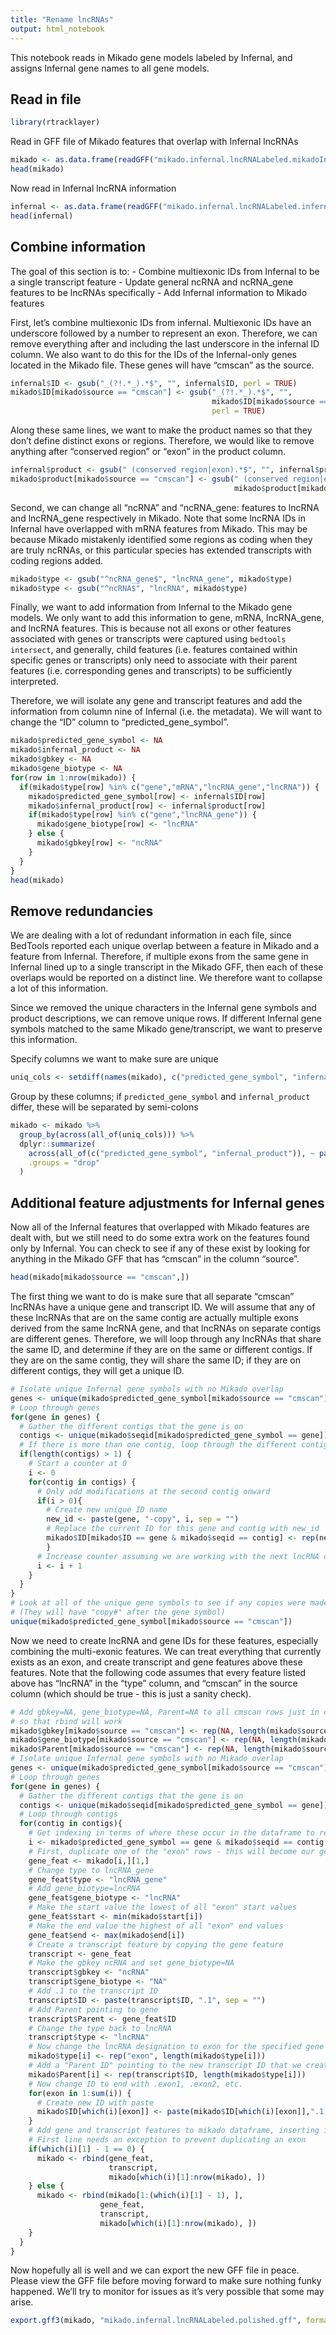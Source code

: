 ```yaml
---
title: "Rename lncRNAs"
output: html_notebook
---
```


This notebook reads in Mikado gene models labeled by Infernal, and assigns Infernal gene names to all gene models.

## Read in file

```r
library(rtracklayer)
```

Read in GFF file of Mikado features that overlap with Infernal lncRNAs

```r
mikado <- as.data.frame(readGFF("mikado.infernal.lncRNALabeled.mikadoInfo.gff"))
head(mikado)
```

Now read in Infernal lncRNA information 

```r
infernal <- as.data.frame(readGFF("mikado.infernal.lncRNALabeled.infernalInfo.gff"))
head(infernal)
```

## Combine information

The goal of this section is to:
- Combine multiexonic IDs from Infernal to be a single transcript feature
- Update general ncRNA and ncRNA_gene features to be lncRNAs specifically
- Add Infernal information to Mikado features

First, let's combine multiexonic IDs from infernal. Multiexonic IDs have an underscore followed by a number to represent an exon. Therefore, we can remove everything after and including the last underscore in the infernal ID column. We also want to do this for the IDs of the Infernal-only genes located in the Mikado file. These genes will have "cmscan" as the source.

```r
infernal$ID <- gsub("_(?!.*_).*$", "", infernal$ID, perl = TRUE)
mikado$ID[mikado$source == "cmscan"] <- gsub("_(?!.*_).*$", "", 
                                             mikado$ID[mikado$source == "cmscan"], 
                                             perl = TRUE)
```

Along these same lines, we want to make the product names so that they don't define distinct exons or regions. Therefore, we would like to remove anything after "conserved region" or "exon" in the product column.

```r
infernal$product <- gsub(" (conserved region|exon).*$", "", infernal$product)
mikado$product[mikado$source == "cmscan"] <- gsub(" (conserved region|exon).*$", "", 
                                                  mikado$product[mikado$source == "cmscan"])
```

Second, we can change all "ncRNA" and "ncRNA_gene: features to lncRNA and lncRNA_gene respectively in Mikado. Note that some lncRNA IDs in Infernal have overlapped with mRNA features from Mikado. This may be because Mikado mistakenly identified some regions as coding when they are truly ncRNAs, or this particular species has extended transcripts with coding regions added.

```r
mikado$type <- gsub("^ncRNA_gene$", "lncRNA_gene", mikado$type)
mikado$type <- gsub("^ncRNA$", "lncRNA", mikado$type)
```

Finally, we want to add information from Infernal to the Mikado gene models. We only want to add this information to gene, mRNA, lncRNA_gene, and lncRNA features. This is because not all exons or other features associated with genes or transcripts were captured using `bedtools intersect`, and generally, child features (i.e. features contained within specific genes or transcripts) only need to associate with their parent features (i.e. corresponding genes and transcripts) to be sufficiently interpreted.

Therefore, we will isolate any gene and transcript features and add the information from column nine of Infernal (i.e. the metadata). We will want to change the "ID" column to "predicted_gene_symbol".

```r
mikado$predicted_gene_symbol <- NA
mikado$infernal_product <- NA
mikado$gbkey <- NA
mikado$gene_biotype <- NA
for(row in 1:nrow(mikado)) {
  if(mikado$type[row] %in% c("gene","mRNA","lncRNA_gene","lncRNA")) {
    mikado$predicted_gene_symbol[row] <- infernal$ID[row]
    mikado$infernal_product[row] <- infernal$product[row]
    if(mikado$type[row] %in% c("gene","lncRNA_gene")) {
      mikado$gene_biotype[row] <- "lncRNA"
    } else {
      mikado$gbkey[row] <- "ncRNA"
    }
  }
}
head(mikado)
```

## Remove redundancies

We are dealing with a lot of redundant information in each file, since BedTools reported each unique overlap between a feature in Mikado and a feature from Infernal. Therefore, if multiple exons from the same gene in Infernal lined up to a single transcript in the Mikado GFF, then each of these overlaps would be reported on a distinct line. We therefore want to collapse a lot of this information.

Since we removed the unique characters in the Infernal gene symbols and product descriptions, we can remove unique rows. If different Infernal gene symbols matched to the same Mikado gene/transcript, we want to preserve this information.

Specify columns we want to make sure are unique

```r
uniq_cols <- setdiff(names(mikado), c("predicted_gene_symbol", "infernal_product"))
```

Group by these columns; if `predicted_gene_symbol` and `infernal_product` differ, these will be separated by semi-colons

```r
mikado <- mikado %>%
  group_by(across(all_of(uniq_cols))) %>%
  dplyr::summarize(
    across(all_of(c("predicted_gene_symbol", "infernal_product")), ~ paste(unique(.), collapse = ";")),
    .groups = "drop"
  )
```


## Additional feature adjustments for Infernal genes

Now all of the Infernal features that overlapped with Mikado features are dealt with, but we still need to do some extra work on the features found only by Infernal. You can check to see if any of these exist by looking for anything in the Mikado GFF that has "cmscan" in the column "source". 

```r
head(mikado[mikado$source == "cmscan",])
```

The first thing we want to do is make sure that all separate "cmscan" lncRNAs have a unique gene and transcript ID. We will assume that any of these lncRNAs that are on the same contig are actually multiple exons derived from the same lncRNA gene, and that lncRNAs on separate contigs are different genes. Therefore, we will loop through any lncRNAs that share the same ID, and determine if they are on the same or different contigs. If they are on the same contig, they will share the same ID; if they are on different contigs, they will get a unique ID.

```r
# Isolate unique Infernal gene symbols with no Mikado overlap
genes <- unique(mikado$predicted_gene_symbol[mikado$source == "cmscan"])
# Loop through genes
for(gene in genes) {
  # Gather the different contigs that the gene is on
  contigs <- unique(mikado$seqid[mikado$predicted_gene_symbol == gene])
  # If there is more than one contig, loop through the different contigs
  if(length(contigs) > 1) {
    # Start a counter at 0
    i <- 0
    for(contig in contigs) {
      # Only add modifications at the second contig onward
      if(i > 0){
        # Create new unique ID name
        new_id <- paste(gene, "-copy", i, sep = "")
        # Replace the current ID for this gene and contig with new_id
        mikado$ID[mikado$ID == gene & mikado$seqid == contig] <- rep(new_id, length(mikado$ID[mikado$ID == gene & mikado$seqid == contig]))
        }
      # Increase counter assuming we are working with the next lncRNA copy
      i <- i + 1
    }
  }
}
# Look at all of the unique gene symbols to see if any copies were made
# (They will have "copy#" after the gene symbol)
unique(mikado$predicted_gene_symbol[mikado$source == "cmscan"])
```


Now we need to create lncRNA and gene IDs for these features, especially combining the multi-exonic features. We can treat everything that currently exists as an exon, and create transcript and gene features above these features. Note that the following code assumes that every feature listed above has "lncRNA" in the "type" column, and "cmscan" in the source column (which should be true - this is just a sanity check).

```r
# Add gbkey=NA, gene_biotype=NA, Parent=NA to all cmscan rows just in case there was no overlap with Mikado
# so that rbind will work
mikado$gbkey[mikado$source == "cmscan"] <- rep(NA, length(mikado$source == "cmscan"))
mikado$gene_biotype[mikado$source == "cmscan"] <- rep(NA, length(mikado$source == "cmscan"))
mikado$Parent[mikado$source == "cmscan"] <- rep(NA, length(mikado$source == "cmscan"))
# Isolate unique Infernal gene symbols with no Mikado overlap
genes <- unique(mikado$predicted_gene_symbol[mikado$source == "cmscan"])
# Loop through genes
for(gene in genes) {
  # Gather the different contigs that the gene is on
  contigs <- unique(mikado$seqid[mikado$predicted_gene_symbol == gene])
  # Loop through contigs
  for(contig in contigs){
    # Get indexing in terms of where these occur in the dataframe to reduce code
    i <- mikado$predicted_gene_symbol == gene & mikado$seqid == contig
    # First, duplicate one of the "exon" rows - this will become our gene feature
    gene_feat <- mikado[i,][1,]
    # Change type to lncRNA_gene
    gene_feat$type <- "lncRNA_gene"
    # Add gene_biotype=lncRNA
    gene_feat$gene_biotype <- "lncRNA"
    # Make the start value the lowest of all "exon" start values
    gene_feat$start <- min(mikado$start[i])
    # Make the end value the highest of all "exon" end values
    gene_feat$end <- max(mikado$end[i])
    # Create a transcript feature by copying the gene feature
    transcript <- gene_feat
    # Make the gbkey ncRNA and set gene_biotype=NA
    transcript$gbkey <- "ncRNA"
    transcript$gene_biotype <- "NA"
    # Add .1 to the transcript ID
    transcript$ID <- paste(transcript$ID, ".1", sep = "")
    # Add Parent pointing to gene
    transcript$Parent <- gene_feat$ID
    # Change the type back to lncRNA
    transcript$type <- "lncRNA"
    # Now change the lncRNA designation to exon for the specified gene symbol and contig in the loop
    mikado$type[i] <- rep("exon", length(mikado$type[i]))
    # Add a "Parent ID" pointing to the new transcript ID that we created
    mikado$Parent[i] <- rep(transcript$ID, length(mikado$type[i]))
    # Now change ID to end with .exon1, .exon2, etc.
    for(exon in 1:sum(i)) {
      # Create new ID with paste
      mikado$ID[which(i)[exon]] <- paste(mikado$ID[which(i)[exon]],".1.exon",exon, sep = "")
    }
    # Add gene and transcript features to mikado dataframe, inserting it just before the "exons"
    # First line needs an exception to prevent duplicating an exon
    if(which(i)[1] - 1 == 0) {
      mikado <- rbind(gene_feat,
                      transcript,
                      mikado[which(i)[1]:nrow(mikado), ])
    } else {
      mikado <- rbind(mikado[1:(which(i)[1] - 1), ],
                    gene_feat,
                    transcript,
                    mikado[which(i)[1]:nrow(mikado), ])
    }
  }
}
```

Now hopefully all is well and we can export the new GFF file in peace. Please view the GFF file before moving forward to make sure nothing funky happened. We'll try to monitor for issues as it's very possible that some may arise.

```r
export.gff3(mikado, "mikado.infernal.lncRNALabeled.polished.gff", format = "gff3")
```


